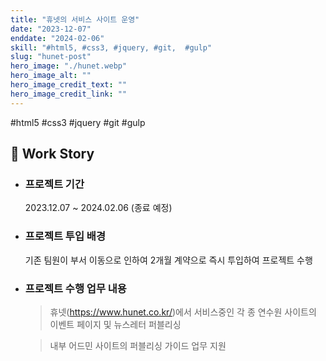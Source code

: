 ```yaml
---
title: "휴넷의 서비스 사이트 운영"
date: "2023-12-07"
enddate: "2024-02-06"
skill: "#html5, #css3, #jquery, #git,  #gulp"
slug: "hunet-post"
hero_image: "./hunet.webp"
hero_image_alt: ""
hero_image_credit_text: ""
hero_image_credit_link: ""
---
```


<div className="badge-wrap">
  <span className="badge badge-html">#html5</span>
  <span className="badge badge-css">#css3</span>
  <span className="badge badge-javscript">#jquery</span>
  <span className="badge badge-git">#git</span>
  <span className="badge badge-javscript">#gulp</span>
</div>

## 🎤 Work Story

- ### 프로젝트 기간

  2023.12.07 ~ 2024.02.06 (종료 예정)

- ### 프로젝트 투입 배경

  기존 팀원이 부서 이동으로 인하여 2개월 계약으로 즉시 투입하여 프로젝트 수행

- ### 프로젝트 수행 업무 내용

  > 휴넷(https://www.hunet.co.kr/)에서 서비스중인 각 종 연수원 사이트의 이벤트 페이지 및 뉴스레터 퍼블리싱

  > 내부 어드민 사이트의 퍼블리싱 가이드 업무 지원
